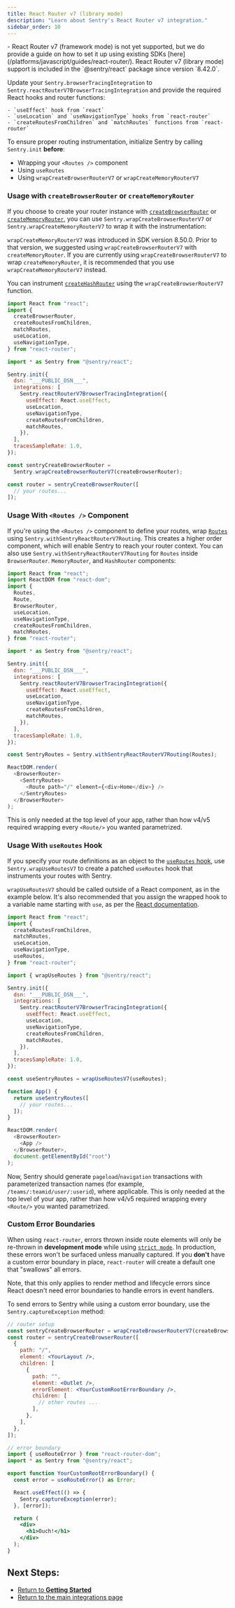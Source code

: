 ```yaml
---
title: React Router v7 (library mode)
description: "Learn about Sentry's React Router v7 integration."
sidebar_order: 10
---
```



<Alert level="warning" title="Looking for framework mode?">
  - React Router v7 (framework mode) is not yet supported, but we do provide a guide on how to set it up using existing SDKs [here](/platforms/javascript/guides/react-router/).
</Alert>

<Alert level="info">
  React Router v7 (library mode) support is included in the `@sentry/react`
  package since version `8.42.0`.
</Alert>

Update your `Sentry.browserTracingIntegration` to `Sentry.reactRouterV7BrowserTracingIntegration` and provide the required React hooks and router functions:

    - `useEffect` hook from `react`
    - `useLocation` and `useNavigationType` hooks from `react-router`
    - `createRoutesFromChildren` and `matchRoutes` functions from `react-router`

<Alert level="warning">

To ensure proper routing instrumentation, initialize Sentry by calling `Sentry.init` **before**:

- Wrapping your `<Routes />` component
- Using `useRoutes`
- Using `wrapCreateBrowserRouterV7` or `wrapCreateMemoryRouterV7`

</Alert>

### Usage with `createBrowserRouter` or `createMemoryRouter`

If you choose to create your router instance with [`createBrowserRouter`](https://reactrouter.com/en/main/routers/create-browser-router) or [`createMemoryRouter`](https://reactrouter.com/en/main/routers/create-memory-router), you can use `Sentry.wrapCreateBrowserRouterV7` or `Sentry.wrapCreateMemoryRouterV7` to wrap it with the instrumentation:

<Alert level="warning" title="Note">

`wrapCreateMemoryRouterV7` was introduced in SDK version 8.50.0. Prior to that version, we suggested using `wrapCreateBrowserRouterV7` with `createMemoryRouter`. If you are currently using `wrapCreateBrowserRouterV7` to wrap `createMemoryRouter`, it is recommended that you use `wrapCreateMemoryRouterV7` instead.

You can instrument [`createHashRouter`](https://reactrouter.com/en/main/routers/create-hash-router) using the `wrapCreateBrowserRouterV7` function.

</Alert>

```javascript {2-8, 15-21, 26-33}
import React from "react";
import {
  createBrowserRouter,
  createRoutesFromChildren,
  matchRoutes,
  useLocation,
  useNavigationType,
} from "react-router";

import * as Sentry from "@sentry/react";

Sentry.init({
  dsn: "___PUBLIC_DSN___",
  integrations: [
    Sentry.reactRouterV7BrowserTracingIntegration({
      useEffect: React.useEffect,
      useLocation,
      useNavigationType,
      createRoutesFromChildren,
      matchRoutes,
    }),
  ],
  tracesSampleRate: 1.0,
});

const sentryCreateBrowserRouter =
  Sentry.wrapCreateBrowserRouterV7(createBrowserRouter);

const router = sentryCreateBrowserRouter([
  // your routes...
]);
```

### Usage With `<Routes />` Component

If you're using the `<Routes />` component to define your routes, wrap [`Routes`](https://reactrouter.com/en/main/components/routes) using `Sentry.withSentryReactRouterV7Routing`. This creates a higher order component, which will enable Sentry to reach your router context. You can also use `Sentry.withSentryReactRouterV7Routing` for `Routes` inside `BrowserRouter`. `MemoryRouter`, and `HashRouter` components:

```javascript {3-11, 18-24, 29, 33-35}
import React from "react";
import ReactDOM from "react-dom";
import {
  Routes,
  Route,
  BrowserRouter,
  useLocation,
  useNavigationType,
  createRoutesFromChildren,
  matchRoutes,
} from "react-router";

import * as Sentry from "@sentry/react";

Sentry.init({
  dsn: "___PUBLIC_DSN___",
  integrations: [
    Sentry.reactRouterV7BrowserTracingIntegration({
      useEffect: React.useEffect,
      useLocation,
      useNavigationType,
      createRoutesFromChildren,
      matchRoutes,
    }),
  ],
  tracesSampleRate: 1.0,
});

const SentryRoutes = Sentry.withSentryReactRouterV7Routing(Routes);

ReactDOM.render(
  <BrowserRouter>
    <SentryRoutes>
      <Route path="/" element={<div>Home</div>} />
    </SentryRoutes>
  </BrowserRouter>
);
```

This is only needed at the top level of your app, rather than how v4/v5 required wrapping every `<Route/>` you wanted parametrized.

### Usage With `useRoutes` Hook

If you specify your route definitions as an object to the [`useRoutes` hook](https://reactrouter.com/en/main/hooks/use-routes), use `Sentry.wrapUseRoutesV7` to create a patched `useRoutes` hook that instruments your routes with Sentry.

<Alert level="warning">

`wrapUseRoutesV7` should be called outside of a React component, as in the example below. It's also recommended that you assign the wrapped hook to a variable name starting with `use`, as per the [React documentation](https://reactjs.org/docs/hooks-custom.html#extracting-a-custom-hook).

</Alert>

```javascript {2-10, 15-21, 26, 29-31}
import React from "react";
import {
  createRoutesFromChildren,
  matchRoutes,
  useLocation,
  useNavigationType,
  useRoutes,
} from "react-router";

import { wrapUseRoutes } from "@sentry/react";

Sentry.init({
  dsn: "___PUBLIC_DSN___",
  integrations: [
    Sentry.reactRouterV7BrowserTracingIntegration({
      useEffect: React.useEffect,
      useLocation,
      useNavigationType,
      createRoutesFromChildren,
      matchRoutes,
    }),
  ],
  tracesSampleRate: 1.0,
});

const useSentryRoutes = wrapUseRoutesV7(useRoutes);

function App() {
  return useSentryRoutes([
    // your routes...
  ]);
}

ReactDOM.render(
  <BrowserRouter>
    <App />
  </BrowserRouter>,
  document.getElementById("root")
);
```

Now, Sentry should generate `pageload`/`navigation` transactions with parameterized transaction names (for example, `/teams/:teamid/user/:userid`), where applicable. This is only needed at the top level of your app, rather than how v4/v5 required wrapping every `<Route/>` you wanted parametrized.

### Custom Error Boundaries

When using `react-router`, errors thrown inside route elements will only be re-thrown in **development mode** while using [`strict mode`](https://react.dev/reference/react/StrictMode). In production, these errors won't be surfaced unless manually captured. If you **don't** have a custom error boundary in place, `react-router` will create a default one that "swallows" all errors.

<Note>
  Note, that this only applies to render method and lifecycle errors since React
  doesn't need error boundaries to handle errors in event handlers.
</Note>

To send errors to Sentry while using a custom error boundary, use the `Sentry.captureException` method:

```jsx {11, 28}
// router setup
const sentryCreateBrowserRouter = wrapCreateBrowserRouterV7(createBrowserRouter);
const router = sentryCreateBrowserRouter([
  {
    path: "/",
    element: <YourLayout />,
    children: [
      {
        path: "",
        element: <Outlet />,
        errorElement: <YourCustomRootErrorBoundary />,
        children: [
          // other routes ...
        ],
      },
    ],
  },
]);

// error boundary
import { useRouteError } from "react-router-dom";
import * as Sentry from "@sentry/react";

export function YourCustomRootErrorBoundary() {
  const error = useRouteError() as Error;

  React.useEffect(() => {
    Sentry.captureException(error);
  }, [error]);

  return (
    <div>
      <h1>Ouch!</h1>
    </div>
  );
}

```

## Next Steps:

- [Return to **Getting Started**](../../)
- [Return to the main integrations page](../)

